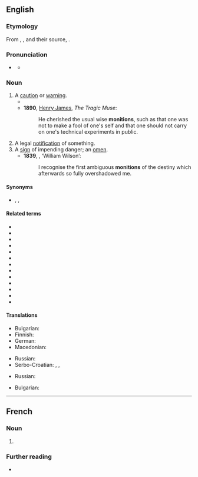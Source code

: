 ==English==
{{was wotd|2011|November|26}}

===Etymology===
From {{uder|en|xno|monicion}}, {{uder|en|frm|monicion}}, and their source, {{uder|en|la|monitio|monitiō|warning, admonition}}.

===Pronunciation===
* {{a|UK}} {{IPA|en|/məˈnɪʃn̩/}}
** {{audio|en|LL-Q1860 (eng)-Vealhurl-monition.wav |Audio (UK)}}

===Noun===
{{en-noun}}

# A [[caution]] or [[warning]]. {{defdate|from 14th c.}}
#* {{RQ:Maturin Melmoth|I||191|I heard something of it, however, and, young as I was, could not help wondering how men who carried the worst passions of life into their retreat, could imagine ''that'' retreat was a refuge from the erosions of their evil tempers, the '''monitions''' of conscience, and the accusations of God.}}
#* '''1890''', [[w:Henry James|Henry James]], ''The Tragic Muse'':
#*: He cherished the usual wise '''monitions''', such as that one was not to make a fool of one's self and that one should not carry on one's technical experiments in public.
# A legal [[notification]] of something. {{defdate|from 15th c.}}
# A [[sign]] of impending danger; an [[omen]]. {{defdate|from 15th c.}}
#* '''1839''', {{w|Edgar Allan Poe}}, ‘William Wilson’:
#*: I recognise the first ambiguous '''monitions''' of the destiny which afterwards so fully overshadowed me.

====Synonyms====
* {{sense|caution or warning}} {{l|en|caution}}, {{l|en|exhortation}}, {{l|en|warning}}

====Related terms====
* {{l|en|monish}}
* {{l|en|monishment}}
* {{l|en|admonish}}
* {{l|en|admonishment}}
* {{l|en|admonition}}
* {{l|en|commonition}}
* {{l|en|foremonish}}
* {{l|en|permonish}}
* {{l|en|premonish}}
* {{l|en|premonishment}}
* {{l|en|premonition}}
* {{l|en|submonish}}
* {{l|en|submonition}}

====Translations====
{{trans-top|caution or warning}}
* Bulgarian: {{t+|bg|предупреждение|n}}
* Finnish: {{t+|fi|varoitus}}
* German: {{t+|de|Mahnung|f}}
* Macedonian: {{t|mk|предупредување|n}}
{{trans-mid}}
* Russian: {{t+|ru|предупреждение|n}}
* Serbo-Croatian: {{t+|sh|savjet|m}}, {{t+|sh|opomena|f}}, {{t+|sh|upozorenje|n}}
{{trans-bottom}}

{{trans-top|legal notification}}
* Russian: {{t+|ru|уведомление|n}}
{{trans-mid}}
{{trans-bottom}}

{{trans-top|omen}}
{{trans-mid}}
* Bulgarian: {{t+|bg|поличба|f}}
{{trans-bottom}}
----
==French==

===Noun===
{{fr-noun|f}}

# {{l|en|monition}}

===Further reading===
* {{R:TLFi}}